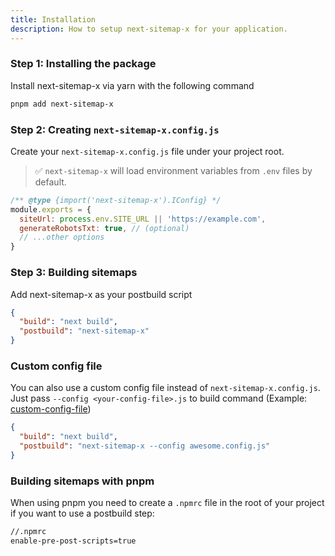 ```yaml
---
title: Installation
description: How to setup next-sitemap-x for your application.
---
```


### Step 1: Installing the package

Install next-sitemap-x via yarn with the following command

```bash
pnpm add next-sitemap-x
```

### Step 2: Creating `next-sitemap-x.config.js`

Create your `next-sitemap-x.config.js` file under your project root.

> ✅ `next-sitemap-x` will load environment variables from `.env` files by default.

```javascript
/** @type {import('next-sitemap-x').IConfig} */
module.exports = {
  siteUrl: process.env.SITE_URL || 'https://example.com',
  generateRobotsTxt: true, // (optional)
  // ...other options
}
```

### Step 3: Building sitemaps

Add next-sitemap-x as your postbuild script

```json
{
  "build": "next build",
  "postbuild": "next-sitemap-x"
}
```

### Custom config file

You can also use a custom config file instead of `next-sitemap-x.config.js`. Just pass `--config <your-config-file>.js` to build command (Example: [custom-config-file](https://github.com/ariesclark/next-sitemap-x/tree/master/examples/custom-config-file))

```json
{
  "build": "next build",
  "postbuild": "next-sitemap-x --config awesome.config.js"
}
```

### Building sitemaps with pnpm

When using pnpm you need to create a `.npmrc` file in the root of your project if you want to use a postbuild step:

```bash
//.npmrc
enable-pre-post-scripts=true
```
